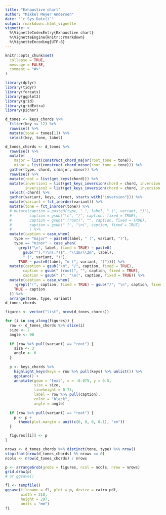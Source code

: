 ```yaml
---
title: "Exhaustive chart"
author: "Mikkel Meyer Andersen"
date: "`r Sys.Date()`"
output: rmarkdown::html_vignette
vignette: >
  %\VignetteIndexEntry{Exhaustive chart}
  %\VignetteEngine{knitr::rmarkdown}
  %\VignetteEncoding{UTF-8}
---
```


```r
knitr::opts_chunk$set(
  collapse = TRUE,
  message = FALSE,
  comment = "#>"
)
```

```r
library(dplyr)
library(tidyr)
library(forcats)
library(ggplot2)
library(grid)
library(gridExtra)
library(pichor)
```

```r
d_tones <- keys_chords %>% 
  filter(key <= 12) %>% 
  rowwise() %>% 
  mutate(tone = tones[1]) %>% 
  select(key, tone, label)
```

```r
d_tones_chords <- d_tones %>% 
  rowwise() %>% 
  mutate(
    major = list(construct_chord_major(root_tone = tone)),
    minor = list(construct_chord_minor(root_tone = tone))) %>% 
  gather(type, chord, c(major, minor)) %>% 
  rowwise() %>%
  mutate(root = list(get_keys(chord))) %>% 
  mutate(inversion1 = list(get_keys_inversion(chord = chord, inversion = 1)),
         inversion2 = list(get_keys_inversion(chord = chord, inversion = 2))) %>% 
  select(-chord) %>% 
  gather(variant, keys, c(root, starts_with("inversion"))) %>% 
  mutate(variant = fct_inorder(variant)) %>%
  mutate(tone = fct_inorder(tone)) %>% 
  # mutate(caption = paste0(type, " ", label, " (", variant, ")"),
  #        caption = gsub("\n", "/", caption, fixed = TRUE),
  #        caption = gsub(" (root)", "", caption, fixed = TRUE),
  #        caption = gsub(" (", "\n(", caption, fixed = TRUE)
  #        ) %>% 
  mutate(caption = case_when(
    type == "major" ~ paste0(label, " (", variant, ")"),
    type == "minor" ~ case_when(
      grepl("\n", label, fixed = TRUE) ~ paste0(
        gsub("^(.*)\n(.*)$", "\\1m/\\2m", label), 
        " (", variant, ")"),
      TRUE ~ paste0(label, "m (", variant, ")")))) %>% 
  mutate(caption = gsub("\n", "/", caption, fixed = TRUE),
        caption = gsub(" (root)", "", caption, fixed = TRUE),
        caption = gsub(" (", "\n(", caption, fixed = TRUE)) %>% 
  mutate(caption = case_when(
    !grepl("(", caption, fixed = TRUE) ~ gsub("/", "\n", caption, fixed = TRUE),
    TRUE ~ caption
  )) %>% 
  arrange(tone, type, variant)
d_tones_chords
```

```r
figures <- vector("list", nrow(d_tones_chords))

for (i in seq_along(figures)) {
  row <- d_tones_chords %>% slice(i)
  size <- 2
  angle <- 90
  
  if (row %>% pull(variant) == "root") {
    size <- 3
    angle <- 0
  }
    
  p <- keys_chords %>% 
    highlight_keys(keys = row %>% pull(keys) %>% unlist()) %>%
    ggpiano() + 
    annotate(geom = "text", x = -0.075, y = 0.5, 
             size = size,
             lineheight = 0.75,
             label = row %>% pull(caption),
             color = "black",
             angle = angle)
  
  if (row %>% pull(variant) == "root") {
    p <- p + 
      theme(plot.margin = unit(c(0, 0, 0, 0.1), "cm"))
  }

  figures[[i]] <- p
}
```

```r
nrows <- d_tones_chords %>% distinct(tone, type) %>% nrow()
stopifnot(nrow(d_tones_chords) %% nrows == 0)
ncols <- nrow(d_tones_chords) / nrows
```

```r
p <- arrangeGrob(grobs = figures, ncol = ncols, nrow = nrows)
grid.draw(p)
# or ggsave()
```


```r
fl <- tempfile()
ggsave(filename = fl, plot = p, device = cairo_pdf, 
       width = 210, 
       height = 297,
       units = "mm")
fl
```

